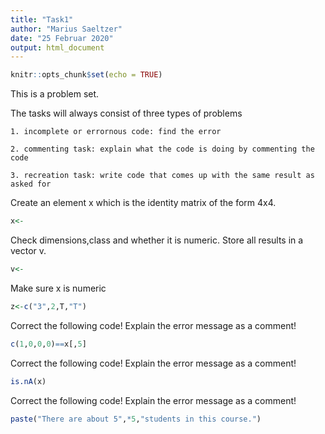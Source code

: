 ```yaml
---
title: "Task1"
author: "Marius Saeltzer"
date: "25 Februar 2020"
output: html_document
---
```


```r
knitr::opts_chunk$set(echo = TRUE)
```

This is a problem set. 


The tasks will always consist of three types of problems

    1. incomplete or errornous code: find the error
    
    2. commenting task: explain what the code is doing by commenting the code
    
    3. recreation task: write code that comes up with the same result as asked for
    

    

Create an element x which is the identity matrix of the form 4x4.
    
```r

x<-


```

Check dimensions,class and whether it is numeric. Store all results in a vector v.

```r

v<-

```


Make sure x is numeric

```r

z<-c("3",2,T,"T")


```

Correct the following code! Explain the error message as a comment!

```r

c(1,0,0,0)==x[,5]

``` 

Correct the following code! Explain the error message as a comment!

```r

is.nA(x)

``` 


Correct the following code! Explain the error message as a comment!

```r

paste("There are about 5",*5,"students in this course.")

``` 
